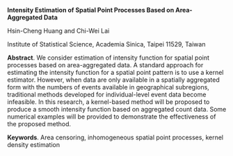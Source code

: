 <span>**Intensity Estimation of Spatial Point Processes Based on
Area-Aggregated Data** </span>

Hsin-Cheng Huang and Chi-Wei Lai

Institute of Statistical Science, Academia Sinica, Taipei 11529, Taiwan

<span>**Abstract**</span>. We consider estimation of intensity function
for spatial point processes based on area-aggregated data. A standard
approach for estimating the intensity function for a spatial point
pattern is to use a kernel estimator. However, when data are only
available in a spatially aggregated form with the numbers of events
available in geographical subregions, traditional methods developed for
individual-level event data become infeasible. In this research, a
kernel-based method will be proposed to produce a smooth intensity
function based on aggregated count data. Some numerical examples will be
provided to demonstrate the effectiveness of the proposed method.

<span>**Keywords**</span>. Area censoring, inhomogeneous spatial point
processes, kernel density estimation
